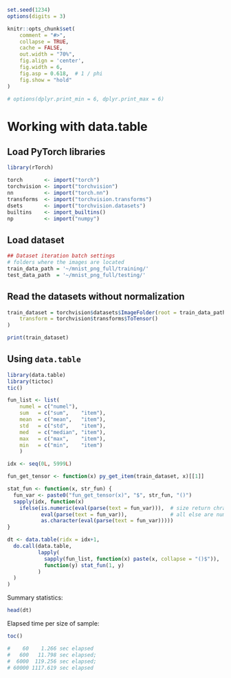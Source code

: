```r
set.seed(1234)
options(digits = 3)

knitr::opts_chunk$set(
    comment = "#>",
    collapse = TRUE,
    cache = FALSE,
    out.width = "70%",
    fig.align = 'center',
    fig.width = 6,
    fig.asp = 0.618,  # 1 / phi
    fig.show = "hold"
)

# options(dplyr.print_min = 6, dplyr.print_max = 6)
```
# Working with data.table

## Load PyTorch libraries

```r
library(rTorch)

torch       <- import("torch")
torchvision <- import("torchvision")
nn          <- import("torch.nn")
transforms  <- import("torchvision.transforms")
dsets       <- import("torchvision.datasets")
builtins    <- import_builtins()
np          <- import("numpy")
```

## Load dataset

```r
## Dataset iteration batch settings
# folders where the images are located
train_data_path = '~/mnist_png_full/training/'
test_data_path  = '~/mnist_png_full/testing/'
```

## Read the datasets without normalization

```r
train_dataset = torchvision$datasets$ImageFolder(root = train_data_path, 
    transform = torchvision$transforms$ToTensor()
)

print(train_dataset)
```


## Using `data.table`

```r
library(data.table)
library(tictoc)
tic()

fun_list <- list(
    numel = c("numel"),
    sum   = c("sum",    "item"),
    mean  = c("mean",   "item"),
    std   = c("std",    "item"),
    med   = c("median", "item"),
    max   = c("max",    "item"),
    min   = c("min",    "item")
    )

idx <- seq(0L, 5999L)

fun_get_tensor <- function(x) py_get_item(train_dataset, x)[[1]]

stat_fun <- function(x, str_fun) {
  fun_var <- paste0("fun_get_tensor(x)", "$", str_fun, "()")
  sapply(idx, function(x) 
    ifelse(is.numeric(eval(parse(text = fun_var))),  # size return chracater
           eval(parse(text = fun_var)),              # all else are numeric
           as.character(eval(parse(text = fun_var)))))
}  

dt <- data.table(ridx = idx+1,
  do.call(data.table, 
          lapply(
            sapply(fun_list, function(x) paste(x, collapse = "()$")), 
            function(y) stat_fun(1, y)
          )
  )
)

```

Summary statistics:
```r
head(dt)
```

Elapsed time per size of sample:
```r
toc()

#    60    1.266 sec elapsed
#   600   11.798 sec elapsed;
#  6000  119.256 sec elapsed;
# 60000 1117.619 sec elapsed
```

